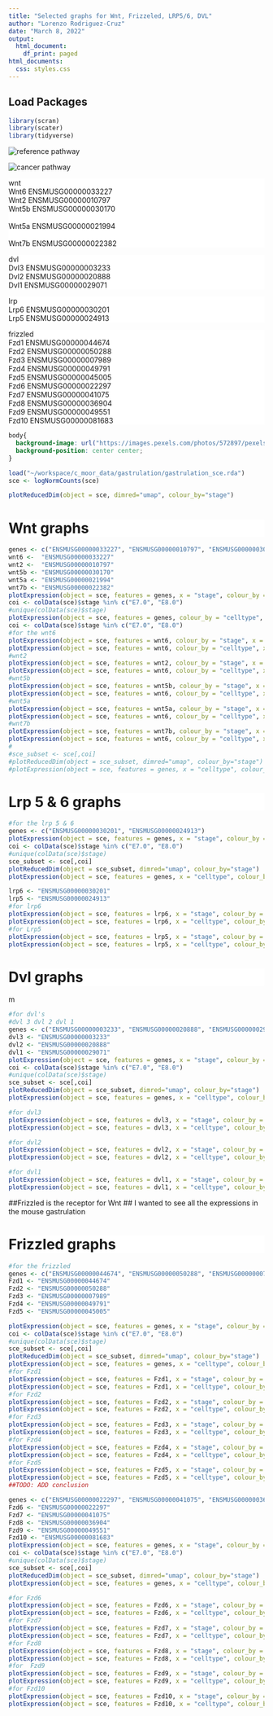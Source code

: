```yaml
---
title: "Selected graphs for Wnt, Frizzeled, LRP5/6, DVL"
author: "Lorenzo Rodriguez-Cruz"
date: "March 8, 2022"
output:
  html_document:
    df_print: paged
html_documents:
  css: styles.css
---
```


## Load Packages
```r
library(scran)
library(scater)
library(tidyverse)
```
<!-- The code below loads images for Wnt reference and caner pathway -->

<img src = "https://www.kegg.jp/tmp/search_pathway_text//map04310_org_202203101900548011.png?" alt = "reference pathway">

<img src = "https://www.kegg.jp/tmp/search_pathway_text//map05226_org_2022031019425380172.png?" alt = "cancer pathway">

<p style="background-color: white;">
wnt</br>
Wnt6  ENSMUSG00000033227 </br>
Wnt2  ENSMUSG00000010797 </br>
Wnt5b ENSMUSG00000030170 </br>	
Wnt5a ENSMUSG00000021994 </br>	
Wnt7b ENSMUSG00000022382 </br>	
</p>
<p style="background-color: white;">
dvl</br>
Dvl3 ENSMUSG00000003233</br>
Dvl2 ENSMUSG00000020888</br>
Dvl1 ENSMUSG00000029071</br>
</p>

<p style="background-color: white;">
lrp</br>
Lrp6 ENSMUSG00000030201</br>
Lrp5 ENSMUSG00000024913</br>
</p>

<p style="background-color: white;">
frizzled</br>
Fzd1 ENSMUSG00000044674</br>
Fzd2 ENSMUSG00000050288</br>
Fzd3 ENSMUSG00000007989</br>
Fzd4 ENSMUSG00000049791</br>
Fzd5 ENSMUSG00000045005</br>
Fzd6 ENSMUSG00000022297</br>
Fzd7 ENSMUSG00000041075</br>
Fzd8 ENSMUSG00000036904</br>
Fzd9 ENSMUSG00000049551</br>
Fzd10 ENSMUSG00000081683</br>
</p>


```css
body{
  background-image: url("https://images.pexels.com/photos/572897/pexels-photo-572897.jpeg?auto=compress&cs=tinysrgb&dpr=2&h=750&w=1260");
  background-position: center center;
}

```


```r
load("~/workspace/c_moor_data/gastrulation/gastrulation_sce.rda")
sce <- logNormCounts(sce)
```

```r
plotReducedDim(object = sce, dimred="umap", colour_by="stage")
```
 <h1 style = "background-color: white;">Wnt graphs</h1>
```r
genes <- c("ENSMUSG00000033227", "ENSMUSG00000010797", "ENSMUSG00000030170", "ENSMUSG00000021994", "ENSMUSG00000022382")
wnt6 <-  "ENSMUSG00000033227"
wnt2 <-  "ENSMUSG00000010797"
wnt5b <- "ENSMUSG00000030170"
wnt5a <- "ENSMUSG00000021994"
wnt7b <- "ENSMUSG00000022382"
plotExpression(object = sce, features = genes, x = "stage", colour_by = "stage") + theme(axis.text.x = element_text(angle = 90))
coi <- colData(sce)$stage %in% c("E7.0", "E8.0")
#unique(colData(sce)$stage)
plotExpression(object = sce, features = genes, colour_by = "celltype", x = "celltype",) + theme(axis.text.x = element_text(angle = 90))
coi <- colData(sce)$stage %in% c("E7.0", "E8.0")
#for the wnt6
plotExpression(object = sce, features = wnt6, colour_by = "stage", x = "stage",) + theme(axis.text.x = element_text(angle = 90))
plotExpression(object = sce, features = wnt6, colour_by = "celltype", x = "celltype",) + theme(axis.text.x = element_text(angle = 90))
#wnt2
plotExpression(object = sce, features = wnt2, colour_by = "stage", x = "stage",) + theme(axis.text.x = element_text(angle = 90))
plotExpression(object = sce, features = wnt6, colour_by = "celltype", x = "celltype",) + theme(axis.text.x = element_text(angle = 90))
#wnt5b
plotExpression(object = sce, features = wnt5b, colour_by = "stage", x = "stage",) + theme(axis.text.x = element_text(angle = 90))
plotExpression(object = sce, features = wnt6, colour_by = "celltype", x = "celltype",) + theme(axis.text.x = element_text(angle = 90))
#wnt5a
plotExpression(object = sce, features = wnt5a, colour_by = "stage", x = "stage",) + theme(axis.text.x = element_text(angle = 90))
plotExpression(object = sce, features = wnt6, colour_by = "celltype", x = "celltype",) + theme(axis.text.x = element_text(angle = 90))
#wnt7b
plotExpression(object = sce, features = wnt7b, colour_by = "stage", x = "stage",) + theme(axis.text.x = element_text(angle = 90))
plotExpression(object = sce, features = wnt6, colour_by = "celltype", x = "celltype",) + theme(axis.text.x = element_text(angle = 90))
#
#sce_subset <- sce[,coi]
#plotReducedDim(object = sce_subset, dimred="umap", colour_by="stage")
#plotExpression(object = sce, features = genes, x = "celltype", colour_by = "celltype") + theme(axis.text.x = element_text(angle = 90))

```
<h1 style = "background-color: white;">Lrp 5 & 6 graphs</h1>
```r
#for the lrp 5 & 6
genes <- c("ENSMUSG00000030201", "ENSMUSG00000024913")
plotExpression(object = sce, features = genes, x = "stage", colour_by = "stage") + theme(axis.text.x = element_text(angle = 90))
coi <- colData(sce)$stage %in% c("E7.0", "E8.0")
#unique(colData(sce)$stage)
sce_subset <- sce[,coi]
plotReducedDim(object = sce_subset, dimred="umap", colour_by="stage")
plotExpression(object = sce, features = genes, x = "celltype", colour_by = "celltype") + theme(axis.text.x = element_text(angle = 90))

lrp6 <- "ENSMUSG00000030201"
lrp5 <- "ENSMUSG00000024913"
#for lrp6
plotExpression(object = sce, features = lrp6, x = "stage", colour_by = "stage") + theme(axis.text.x = element_text(angle = 90))
plotExpression(object = sce, features = lrp6, x = "celltype", colour_by = "celltype") + theme(axis.text.x = element_text(angle = 90))
#for Lrp5
plotExpression(object = sce, features = lrp5, x = "stage", colour_by = "stage") + theme(axis.text.x = element_text(angle = 90))
plotExpression(object = sce, features = lrp5, x = "celltype", colour_by = "celltype") + theme(axis.text.x = element_text(angle = 90))

```
<h1 style = "background-color: white;">Dvl graphs</h1>
m
```r
#for dvl's
#dvl 3 dvl 2 dvl 1
genes <- c("ENSMUSG00000003233", "ENSMUSG00000020888", "ENSMUSG00000029071")
dvl3 <- "ENSMUSG00000003233"
dvl2 <- "ENSMUSG00000020888"
dvl1 <- "ENSMUSG00000029071"
plotExpression(object = sce, features = genes, x = "stage", colour_by = "stage") + theme(axis.text.x = element_text(angle = 90))
coi <- colData(sce)$stage %in% c("E7.0", "E8.0")
#unique(colData(sce)$stage)
sce_subset <- sce[,coi]
plotReducedDim(object = sce_subset, dimred="umap", colour_by="stage")
plotExpression(object = sce, features = genes, x = "celltype", colour_by = "celltype") + theme(axis.text.x = element_text(angle = 90))

#for dvl3
plotExpression(object = sce, features = dvl3, x = "stage", colour_by = "stage") + theme(axis.text.x = element_text(angle = 90))
plotExpression(object = sce, features = dvl3, x = "celltype", colour_by = "celltype") + theme(axis.text.x = element_text(angle = 90))

#for dvl2
plotExpression(object = sce, features = dvl2, x = "stage", colour_by = "stage") + theme(axis.text.x = element_text(angle = 90))
plotExpression(object = sce, features = dvl2, x = "celltype", colour_by = "celltype") + theme(axis.text.x = element_text(angle = 90))

#for dvl1
plotExpression(object = sce, features = dvl1, x = "stage", colour_by = "stage") + theme(axis.text.x = element_text(angle = 90))
plotExpression(object = sce, features = dvl1, x = "celltype", colour_by = "celltype") + theme(axis.text.x = element_text(angle = 90))

```
##Frizzled is the receptor for Wnt
## I wanted to see all the expressions in the mouse gastrulation

<h1 style = "background-color: white;">Frizzled graphs</h1>
```r
#for the frizzled
genes <- c("ENSMUSG00000044674", "ENSMUSG00000050288", "ENSMUSG00000007989", "ENSMUSG00000049791", "ENSMUSG00000045005")
Fzd1 <- "ENSMUSG00000044674"
Fzd2 <- "ENSMUSG00000050288"
Fzd3 <- "ENSMUSG00000007989"
Fzd4 <- "ENSMUSG00000049791"
Fzd5 <- "ENSMUSG00000045005"

plotExpression(object = sce, features = genes, x = "stage", colour_by = "stage") + theme(axis.text.x = element_text(angle = 90))
coi <- colData(sce)$stage %in% c("E7.0", "E8.0")
#unique(colData(sce)$stage)
sce_subset <- sce[,coi]
plotReducedDim(object = sce_subset, dimred="umap", colour_by="stage")
plotExpression(object = sce, features = genes, x = "celltype", colour_by = "celltype") + theme(axis.text.x = element_text(angle = 90))
#for Fzd1
plotExpression(object = sce, features = Fzd1, x = "stage", colour_by = "stage") + theme(axis.text.x = element_text(angle = 90))
plotExpression(object = sce, features = Fzd1, x = "celltype", colour_by = "celltype") + theme(axis.text.x = element_text(angle = 90))
#for Fzd2
plotExpression(object = sce, features = Fzd2, x = "stage", colour_by = "stage") + theme(axis.text.x = element_text(angle = 90))
plotExpression(object = sce, features = Fzd2, x = "celltype", colour_by = "celltype") + theme(axis.text.x = element_text(angle = 90))
#for Fzd3
plotExpression(object = sce, features = Fzd3, x = "stage", colour_by = "stage") + theme(axis.text.x = element_text(angle = 90))
plotExpression(object = sce, features = Fzd3, x = "celltype", colour_by = "celltype") + theme(axis.text.x = element_text(angle = 90))
#for Fzd4
plotExpression(object = sce, features = Fzd4, x = "stage", colour_by = "stage") + theme(axis.text.x = element_text(angle = 90))
plotExpression(object = sce, features = Fzd4, x = "celltype", colour_by = "celltype") + theme(axis.text.x = element_text(angle = 90))
#for Fzd5
plotExpression(object = sce, features = Fzd5, x = "stage", colour_by = "stage") + theme(axis.text.x = element_text(angle = 90))
plotExpression(object = sce, features = Fzd5, x = "celltype", colour_by = "celltype") + theme(axis.text.x = element_text(angle = 90))
##TODO: ADD conclusion
```
```r
genes <- c("ENSMUSG00000022297", "ENSMUSG00000041075", "ENSMUSG00000036904", "ENSMUSG00000049551", "ENSMUSG00000081683")
Fzd6 <- "ENSMUSG00000022297"
Fzd7 <- "ENSMUSG00000041075"
Fzd8 <- "ENSMUSG00000036904"
Fzd9 <- "ENSMUSG00000049551"
Fzd10 <- "ENSMUSG00000081683"
plotExpression(object = sce, features = genes, x = "stage", colour_by = "stage") + theme(axis.text.x = element_text(angle = 90))
coi <- colData(sce)$stage %in% c("E7.0", "E8.0")
#unique(colData(sce)$stage)
sce_subset <- sce[,coi]
plotReducedDim(object = sce_subset, dimred="umap", colour_by="stage")
plotExpression(object = sce, features = genes, x = "celltype", colour_by = "celltype") + theme(axis.text.x = element_text(angle = 90))

#for Fzd6
plotExpression(object = sce, features = Fzd6, x = "stage", colour_by = "stage") + theme(axis.text.x = element_text(angle = 90))
plotExpression(object = sce, features = Fzd6, x = "celltype", colour_by = "celltype") + theme(axis.text.x = element_text(angle = 90))
#for Fzd7
plotExpression(object = sce, features = Fzd7, x = "stage", colour_by = "stage") + theme(axis.text.x = element_text(angle = 90))
plotExpression(object = sce, features = Fzd7, x = "celltype", colour_by = "celltype") + theme(axis.text.x = element_text(angle = 90))
#for Fzd8
plotExpression(object = sce, features = Fzd8, x = "stage", colour_by = "stage") + theme(axis.text.x = element_text(angle = 90))
plotExpression(object = sce, features = Fzd8, x = "celltype", colour_by = "celltype") + theme(axis.text.x = element_text(angle = 90))
#for  Fzd9
plotExpression(object = sce, features = Fzd9, x = "stage", colour_by = "stage") + theme(axis.text.x = element_text(angle = 90))
plotExpression(object = sce, features = Fzd9, x = "celltype", colour_by = "celltype") + theme(axis.text.x = element_text(angle = 90))
#for Fzd10
plotExpression(object = sce, features = Fzd10, x = "stage", colour_by = "stage") + theme(axis.text.x = element_text(angle = 90))
plotExpression(object = sce, features = Fzd10, x = "celltype", colour_by = "celltype") + theme(axis.text.x = element_text(angle = 90))


```


